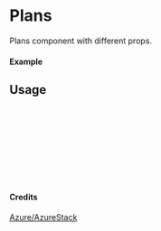 
<Meta of={Plans} title="Azure/AzureStack/Plans" />

# Plans

Plans component with different props.

#### Example

<Canvas of={Plans.Primary} />

## Usage

```ts
import { Plans } from "yadl-ui";

const Example = () => {
  return (
      <Plans />
  );
};

export default Example;
```

#### Credits
[Azure/AzureStack](https://learn.microsoft.com/en-us/azure/architecture/icons/)
